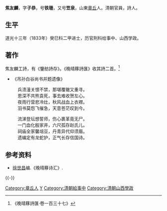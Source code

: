'''焦友麟'''，字'''子恭'''，号'''铁珊'''，又号'''笠泉'''，山東[[章丘|章丘]]人。清朝官員，詩人。

==生平==
道光十三年（1833年）癸巳科二甲进士，历官刑科给事中、山西学政。 

==著作==
焦友麟工詩，有《鑒舫詩存》。《晚晴簃詩匯》收其詩二首。<ref>《晚晴簃詩匯·卷一百三十七》</ref>

*《吊孙白谷尚书并题遗像》

:兵溃潼关恨不禁，那堪覆辙又重寻。
:恩深不共熊袁死，事去难收贺左心。
:夜雨行营悲冷灶，秋风战血上衣襟。
:羽书莫怨飞催急，天意苍茫叹到今。

:流涕登坛想誓师，伤心裹革竟无尸。
:一门血化殷家井，六尺孤存赵氏儿。
:祠庙全家馨俎豆，丹青异代仰须眉。
:遗编定有龙蛇护，正气长存信国诗。

== 参考资料 ==
{{reflist}}
*[[徐世昌|徐世昌]]编.《晚晴簃诗汇》.

{{-}}
{{道光十三年癸巳科殿試金榜}}

{{Authority control}}

{{DEFAULTSORT:Jiao焦}}
[[Category:章丘人|Category:章丘人]]
[[Category:焦姓|Y]]
[[Category:清朝給事中|Category:清朝給事中]]
[[Category:清朝山西學政|Category:清朝山西學政]]